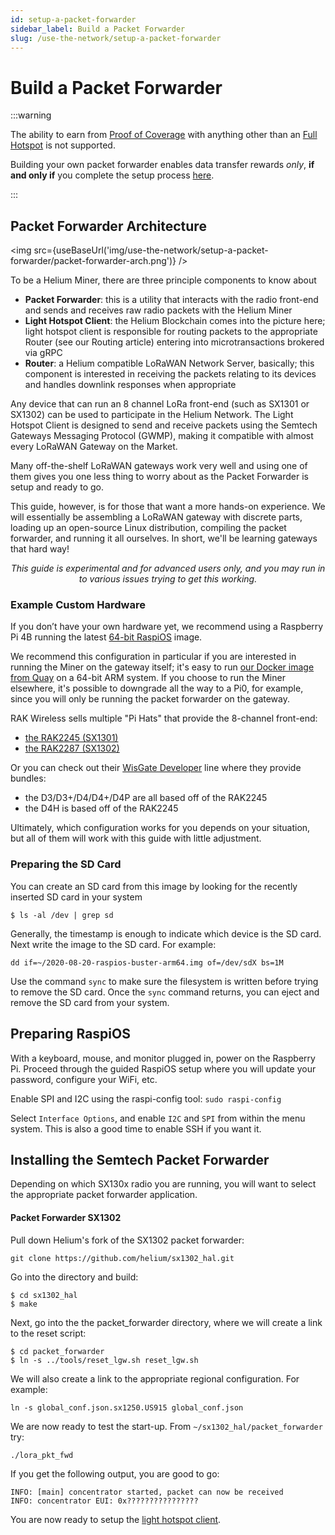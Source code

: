 ```yaml
---
id: setup-a-packet-forwarder
sidebar_label: Build a Packet Forwarder
slug: /use-the-network/setup-a-packet-forwarder
---
```


# Build a Packet Forwarder


:::warning

The ability to earn from [Proof of Coverage](https://docs.helium.com/blockchain/proof-of-coverage)
with anything other than an [Full Hotspot](/mine-hnt/full-hotspots) is not supported.

Building your own packet forwarder enables data transfer rewards _only_, **if and only if** you
complete the setup process [here](/mine-hnt/data-only-hotspots).

:::

## Packet Forwarder Architecture

<img src={useBaseUrl('img/use-the-network/setup-a-packet-forwarder/packet-forwarder-arch.png')} />

To be a Helium Miner, there are three principle components to know about

- **Packet Forwarder**: this is a utility that interacts with the radio front-end and sends and
  receives raw radio packets with the Helium Miner
- **Light Hotspot Client**: the Helium Blockchain comes into the picture here; light hotspot client
  is responsible for routing packets to the appropriate Router (see our Routing article) entering
  into microtransactions brokered via gRPC
- **Router**: a Helium compatible LoRaWAN Network Server, basically; this component is interested in
  receiving the packets relating to its devices and handles downlink responses when appropriate

Any device that can run an 8 channel LoRa front-end (such as SX1301 or SX1302) can be used to
participate in the Helium Network. The Light Hotspot Client is designed to send and receive packets
using the Semtech Gateways Messaging Protocol (GWMP), making it compatible with almost every LoRaWAN
Gateway on the Market.

Many off-the-shelf LoRaWAN gateways work very well and using one of them gives you one less thing to
worry about as the Packet Forwarder is setup and ready to go.

This guide, however, is for those that want a more hands-on experience. We will essentially be
assembling a LoRaWAN gateway with discrete parts, loading up an open-source Linux distribution,
compiling the packet forwarder, and running it all ourselves. In short, we'll be learning gateways
that hard way!

<center>
  <i>
    This guide is experimental and for advanced users only, and you may run in to various issues
    trying to get this working.
  </i>
</center>

### Example Custom Hardware

If you don’t have your own hardware yet, we recommend using a Raspberry Pi 4B running the latest
[64-bit RaspiOS](https://downloads.raspberrypi.org/raspios_arm64/images/) image.

We recommend this configuration in particular if you are interested in running the Miner on the
gateway itself; it's easy to run
[our Docker image from Quay](https://quay.io/repository/team-helium/miner) on a 64-bit ARM system.
If you choose to run the Miner elsewhere, it's possible to downgrade all the way to a Pi0, for
example, since you will only be running the packet forwarder on the gateway.

RAK Wireless sells multiple "Pi Hats" that provide the 8-channel front-end:

- [the RAK2245 (SX1301)](https://store.rakwireless.com/products/rak2245-pi-hat?variant=22914482733156)
- [the RAK2287 (SX1302)](https://store.rakwireless.com/collections/wislink-lpwan/products/rak2287-lpwan-gateway-concentrator-module?variant=34533841535134)

Or you can check out their
[WisGate Developer](https://store.rakwireless.com/collections/wisgate-developer) line where they
provide bundles:

- the D3/D3+/D4/D4+/D4P are all based off of the RAK2245
- the D4H is based off of the RAK2245

Ultimately, which configuration works for you depends on your situation, but all of them will work
with this guide with little adjustment.

### Preparing the SD Card

You can create an SD card from this image by looking for the recently inserted SD card in your
system

```
$ ls -al /dev | grep sd
```

Generally, the timestamp is enough to indicate which device is the SD card. Next write the image to
the SD card. For example:

```
dd if=~/2020-08-20-raspios-buster-arm64.img of=/dev/sdX bs=1M
```

Use the command `sync` to make sure the filesystem is written before trying to remove the SD card.
Once the `sync` command returns, you can eject and remove the SD card from your system.

## Preparing RaspiOS

With a keyboard, mouse, and monitor plugged in, power on the Raspberry Pi. Proceed through the
guided RaspiOS setup where you will update your password, configure your WiFi, etc.

Enable SPI and I2C using the raspi-config tool: `sudo raspi-config`

Select `Interface Options`, and enable `I2C` and `SPI` from within the menu system. This is also a
good time to enable SSH if you want it.

## Installing the Semtech Packet Forwarder

Depending on which SX130x radio you are running, you will want to select the appropriate packet
forwarder application.

#### Packet Forwarder SX1302

Pull down Helium's fork of the SX1302 packet forwarder:

`git clone https://github.com/helium/sx1302_hal.git`

Go into the directory and build:

```
$ cd sx1302_hal
$ make
```

Next, go into the the packet_forwarder directory, where we will create a link to the reset script:

```
$ cd packet_forwarder
$ ln -s ../tools/reset_lgw.sh reset_lgw.sh
```

We will also create a link to the appropriate regional configuration. For example:

```
ln -s global_conf.json.sx1250.US915 global_conf.json
```

We are now ready to test the start-up. From `~/sx1302_hal/packet_forwarder` try:

```
./lora_pkt_fwd
```

If you get the following output, you are good to go:

```
INFO: [main] concentrator started, packet can now be received
INFO: concentrator EUI: 0x????????????????
```

You are now ready to setup the [light hotspot client](/mine-hnt/light-hotspots).
